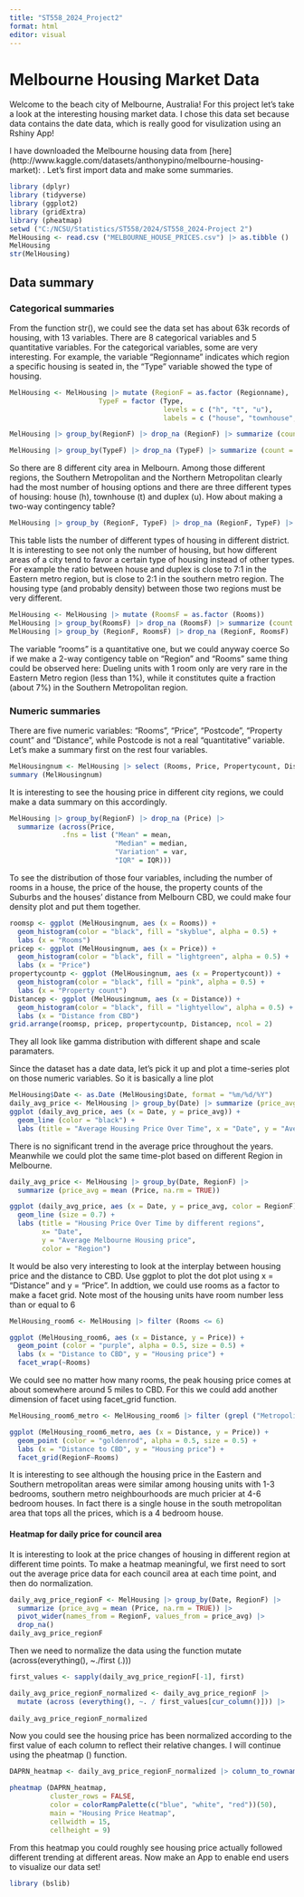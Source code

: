 ```yaml
---
title: "ST558_2024_Project2"
format: html
editor: visual
---
```


# Melbourne Housing Market Data

Welcome to the beach city of Melbourne, Australia! For this project let's take a look at the interesting housing market data. I chose this data set because data contains the date data, which is really good for visulization using an Rshiny App!

I have downloaded the Melbourne housing data from \[here\] (http://www.kaggle.com/datasets/anthonypino/melbourne-housing-market): . Let's first import data and make some summaries.

```r
library (dplyr) 
library (tidyverse) 
library (ggplot2)
library (gridExtra)
library (pheatmap)
setwd ("C:/NCSU/Statistics/ST558/2024/ST558_2024-Project 2")  
MelHousing <- read.csv ("MELBOURNE_HOUSE_PRICES.csv") |> as.tibble () 
MelHousing 
str(MelHousing)
```

## Data summary

### Categorical summaries

From the function str(), we could see the data set has about 63k records of housing, with 13 variables. There are 8 categorical variables and 5 quantitative variables. For the categorical variables, some are very interesting. For example, the variable "Regionname" indicates which region a specific housing is seated in, the "Type" variable showed the type of housing.

```r
MelHousing <- MelHousing |> mutate (RegionF = as.factor (Regionname),
                      TypeF = factor (Type, 
                                      levels = c ("h", "t", "u"),
                                      labels = c ("house", "townhouse","duplex")))

MelHousing |> group_by(RegionF) |> drop_na (RegionF) |> summarize (count = n())

MelHousing |> group_by(TypeF) |> drop_na (TypeF) |> summarize (count = n())
```

So there are 8 different city area in Melbourn. Among those different regions, the Southern Metropolitan and the Northern Metropolitan clearly had the most number of housing options and there are three different types of housing: house (h), townhouse (t) and duplex (u). How about making a two-way contingency table?

```r
MelHousing |> group_by (RegionF, TypeF) |> drop_na (RegionF, TypeF) |> summarize (count = n()) |> pivot_wider (names_from = RegionF, values_from = count) |> as.data.frame()
```

This table lists the number of different types of housing in different district. It is interesting to see not only the number of housing, but how different areas of a city tend to favor a certain type of housing instead of other types. For example the ratio between house and duplex is close to 7:1 in the Eastern metro region, but is close to 2:1 in the southern metro region. The housing type (and probably density) between those two regions must be very different.

```r
MelHousing <- MelHousing |> mutate (RoomsF = as.factor (Rooms))
MelHousing |> group_by(RoomsF) |> drop_na (RoomsF) |> summarize (count = n())
MelHousing |> group_by (RegionF, RoomsF) |> drop_na (RegionF, RoomsF) |> summarize (count = n()) |> pivot_wider (names_from = RegionF, values_from = count) |> as.data.frame()
```

The variable "rooms" is a quantitative one, but we could anyway coerce So if we make a 2-way contigency table on "Region" and "Rooms" same thing could be observed here: Dueling units with 1 room only are very rare in the Eastern Metro region (less than 1%), while it constitutes quite a fraction (about 7%) in the Southern Metropolitan region.

### Numeric summaries

There are five numeric variables: "Rooms", "Price", "Postcode", "Property count" and "Distance", while Postcode is not a real "quantitative" variable. Let's make a summary first on the rest four variables.

```r
MelHousingnum <- MelHousing |> select (Rooms, Price, Propertycount, Distance)
summary (MelHousingnum)
```

It is interesting to see the housing price in different city regions, we could make a data summary on this accordingly.

```r
MelHousing |> group_by(RegionF) |> drop_na (Price) |>
  summarize (across(Price,
             .fns = list ("Mean" = mean,
                          "Median" = median,
                          "Variation" = var,
                          "IQR" = IQR)))
```

To see the distribution of those four variables, including the number of rooms in a house, the price of the house, the property counts of the Suburbs and the houses' distance from Melbourn CBD, we could make four density plot and put them together.

```r
roomsp <- ggplot (MelHousingnum, aes (x = Rooms)) +
  geom_histogram(color = "black", fill = "skyblue", alpha = 0.5) +
  labs (x = "Rooms")
pricep <- ggplot (MelHousingnum, aes (x = Price)) +
  geom_histogram(color = "black", fill = "lightgreen", alpha = 0.5) +
  labs (x = "Price")
propertycountp <- ggplot (MelHousingnum, aes (x = Propertycount)) +
  geom_histogram(color = "black", fill = "pink", alpha = 0.5) +
  labs (x = "Property count")
Distancep <- ggplot (MelHousingnum, aes (x = Distance)) +
  geom_histogram(color = "black", fill = "lightyellow", alpha = 0.5) +
  labs (x = "Distance from CBD")
grid.arrange(roomsp, pricep, propertycountp, Distancep, ncol = 2)
```

They all look like gamma distribution with different shape and scale paramaters.

Since the dataset has a date data, let's pick it up and plot a time-series plot on those numeric variables. So it is basically a line plot

```r
MelHousing$Date <- as.Date (MelHousing$Date, format = "%m/%d/%Y")
daily_avg_price <- MelHousing |> group_by(Date) |> summarize (price_avg = mean (Price, na.rm = TRUE))
ggplot (daily_avg_price, aes (x = Date, y = price_avg)) +
  geom_line (color = "black") +
  labs (title = "Average Housing Price Over Time", x = "Date", y = "Average Melbourne Housing price")
```

There is no significant trend in the average price throughout the years. Meanwhile we could plot the same time-plot based on different Region in Melbourne.

```r
daily_avg_price <- MelHousing |> group_by(Date, RegionF) |> 
  summarize (price_avg = mean (Price, na.rm = TRUE))

ggplot (daily_avg_price, aes (x = Date, y = price_avg, color = RegionF)) +
  geom_line (size = 0.7) +
  labs (title = "Housing Price Over Time by different regions", 
        x= "Date", 
        y = "Average Melbourne Housing price",
        color = "Region")
```

It would be also very interesting to look at the interplay between housing price and the distance to CBD. Use ggplot to plot the dot plot using x = "Distance" and y = "Price". In addtion, we could use rooms as a factor to make a facet grid. Note most of the housing units have room number less than or equal to 6

```r
MelHousing_room6 <- MelHousing |> filter (Rooms <= 6)

ggplot (MelHousing_room6, aes (x = Distance, y = Price)) +
  geom_point (color = "purple", alpha = 0.5, size = 0.5) +
  labs (x = "Distance to CBD", y = "Housing price") +
  facet_wrap(~Rooms)
```

We could see no matter how many rooms, the peak housing price comes at about somewhere around 5 miles to CBD. For this we could add another dimension of facet using facet_grid function.

```r
MelHousing_room6_metro <- MelHousing_room6 |> filter (grepl ("Metropolitan", Regionname)) |> filter (!grepl ("South-Eastern",Regionname))

ggplot (MelHousing_room6_metro, aes (x = Distance, y = Price)) +
  geom_point (color = "goldenrod", alpha = 0.5, size = 0.5) +
  labs (x = "Distance to CBD", y = "Housing price") +
  facet_grid(RegionF~Rooms)
```

It is interesting to see although the housing price in the Eastern and Southern metropolitan areas were similar among housing units with 1-3 bedrooms, southern metro neighbourhoods are much pricier at 4-6 bedroom houses. In fact there is a single house in the south metropolitan area that tops all the prices, which is a 4 bedroom house.

#### Heatmap for daily price for council area

It is interesting to look at the price changes of housing in different region at different time points. To make a heatmap meaningful, we first need to sort out the average price data for each council area at each time point, and then do normalization.

```r
daily_avg_price_regionF <- MelHousing |> group_by(Date, RegionF) |> 
  summarize (price_avg = mean (Price, na.rm = TRUE)) |>
  pivot_wider(names_from = RegionF, values_from = price_avg) |>
  drop_na()
daily_avg_price_regionF

```

Then we need to normalize the data using the function mutate (across(everything(), \~./first (.)))

```r
first_values <- sapply(daily_avg_price_regionF[-1], first)

daily_avg_price_regionF_normalized <- daily_avg_price_regionF |>
  mutate (across (everything(), ~. / first_values[cur_column()])) |>
  
daily_avg_price_regionF_normalized
```

Now you could see the housing price has been normalized according to the first value of each column to reflect their relative changes. I will continue using the pheatmap () function.

```r
DAPRN_heatmap <- daily_avg_price_regionF_normalized |> column_to_rownames(var = "Date")

pheatmap (DAPRN_heatmap,
          cluster_rows = FALSE,
          color = colorRampPalette(c("blue", "white", "red"))(50),
          main = "Housing Price Heatmap",
          cellwidth = 15,
          cellheight = 9)
```

From this heatmap you could roughly see housing price actually followed different trending at different areas. Now make an App to enable end users to visualize our data set!

```r
library (bslib)
```
